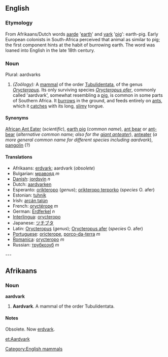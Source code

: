 ==English==

===Etymology===
From Afrikaans/Dutch words [[aarde]] '[[earth]]' and [[vark]] '[[pig]]': earth-pig. Early European colonists in South-Africa perceived that animal as similar to pig; the first component hints at the habit of burrowing earth. The word was loaned into English in the late 18th century.

===Noun===
Plural: aardvarks
#''(Zoölogy):'' A  [[mammal]] of the order [[Tubulidentata]], of the genus ''[[Orycteropus]]''. Its only surviving species ''[[Orycteropus afer]]'', commonly called 'aardvark', somewhat resembling a [[pig]], is common in some parts of Southern Africa. It [[burrows]] in the ground, and feeds entirely on [[ant]]s, which it [[catches]] with its long, [[slimy]] tongue.

====Synonyms====
[[African Ant Eater]] (''scientific''), [[earth pig]] (''common name''), [[ant bear]] or [[ant-bear]] (''alternative common name; also for the [[giant anteater]]''), [[anteater]] (''a more general common name for different species including aardvark''), [[pangolin]] (?)

====Translations====
*Afrikaans: [[erdvark]]; aardvark (''obsolete'')
*Bulgarian: [[мравояд]] ''m''
*[[Danish]]: [[jordsvin]] ''n''
*Dutch: [[aardvarken]]
*Esperanto: [[orikteropo]] (''genus''); [[orikteropo terporko]] (''species'' O. afer)
*Estonian: [[tuhnik]]
*Irish: [[arcán talún]]
*French: [[oryctérope]] ''m''
*German: [[Erdferkel]] ''n''
*[[Interlingua]]: [[orycteropo]]
*Japanese: [[ツチブタ]]
*Latin: [[Orycteropus]] (''genus''); [[Orycteropus afer]] (''species'' O. afer) 
*[[Portuguese]]: [[oricterope]], [[porco-da-terra]] ''m''
*[[Romanica]]: [[orycteropo]] ''m''
*Russian: [[трубкозуб]] ''m''



---

==Afrikaans==

===Noun===
'''aardvark'''
# '''Aardvark'''. A mammal of the order Tubulidentata. 

====Notes====
Obsolete. Now [[erdvark]].

[[Category:English mammals]]

[[et:Aardvark]]